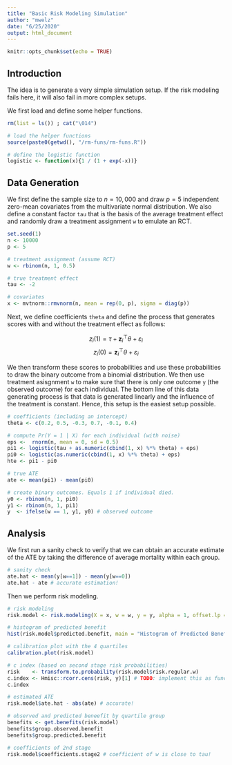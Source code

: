 ```yaml
---
title: "Basic Risk Modeling Simulation"
author: "mwelz"
date: "6/25/2020"
output: html_document
---
```


```r
knitr::opts_chunk$set(echo = TRUE)
```

## Introduction
The idea is to generate a very simple simulation setup. If the risk modeling fails here, it will also fail in more complex setups.

We first load and define some helper functions.

```r
rm(list = ls()) ; cat("\014")

# load the helper functions
source(paste0(getwd(), "/rm-funs/rm-funs.R"))

# define the logistic function
logistic <- function(x){1 / (1 + exp(-x))}
```

## Data Generation

We first define the sample size to $n = 10,000$ and draw $p = 5$ independent zero-mean covariates from the multivariate normal distribution. We also define a constant factor `tau` that is the basis of the average treatment effect and randomly draw a treatment assignment `w` to emulate an RCT.

```r
set.seed(1)
n <- 10000
p <- 5

# treatment assignment (assume RCT)
w <- rbinom(n, 1, 0.5) 

# true treatment effect
tau <- -2

# covariates
x <- mvtnorm::rmvnorm(n, mean = rep(0, p), sigma = diag(p))
```

Next, we define coefficients `theta` and define the process that generates scores with and without the treatment effect as follows:

$$ z_i(1) = \tau + \mathbf{z}_i^\top \theta + \varepsilon_i$$
$$ z_i(0) = \mathbf{z}_i^\top \theta + \varepsilon_i$$

We then transform these scores to probabilities and use these probabilities to draw the binary outcome from a binomial distribution. We then use treatment asisgnment `w` to make sure that there is only one outcome `y` (the observed outcome) for each individual. The bottom line of this data generating process is that data is generated linearly and the influence of the treatment is constant. Hence, this setup is the easiest setup possible.


```r
# coefficients (including an intercept)
theta <- c(0.2, 0.5, -0.3, 0.7, -0.1, 0.4)

# compute Pr(Y = 1 | X) for each individual (with noise)
eps <-  rnorm(n, mean = 0, sd = 0.5)
pi1 <- logistic(tau + as.numeric(cbind(1, x) %*% theta) + eps)
pi0 <- logistic(as.numeric(cbind(1, x) %*% theta) + eps)
hte <- pi1 - pi0

# true ATE
ate <- mean(pi1) - mean(pi0)

# create binary outcomes. Equals 1 if individual died.
y0 <- rbinom(n, 1, pi0)
y1 <- rbinom(n, 1, pi1)
y  <- ifelse(w == 1, y1, y0) # observed outcome
```

## Analysis

We first run a sanity check to verify that we can obtain an accurate estimate of the ATE by taking the difference of average mortality within each group. 

```r
# sanity check 
ate.hat <- mean(y[w==1]) - mean(y[w==0])
ate.hat - ate # accurate estimation!
```

Then we perform risk modeling.

```r
# risk modeling
risk.model <- risk.modeling(X = x, w = w, y = y, alpha = 1, offset.lp = TRUE)

# histogram of predicted benefit
hist(risk.model$predicted.benefit, main = "Histogram of Predicted Benefit", xlab = "Predicted Benefit")

# calibration plot with the 4 quartiles
calibration.plot(risk.model)

# c index (based on second stage risk probabilities)
risk    <- transform.to.probability(risk.model$risk.regular.w)
c.index <- Hmisc::rcorr.cens(risk, y)[1] # TODO: implement this as function
c.index

# estimated ATE
risk.model$ate.hat - abs(ate) # accurate!

# observed and predicted beneefit by quartile group
benefits <- get.benefits(risk.model)
benefits$group.observed.benefit
benefits$group.predicted.benefit

# coefficients of 2nd stage
risk.model$coefficients.stage2 # coefficient of w is close to tau!
```
